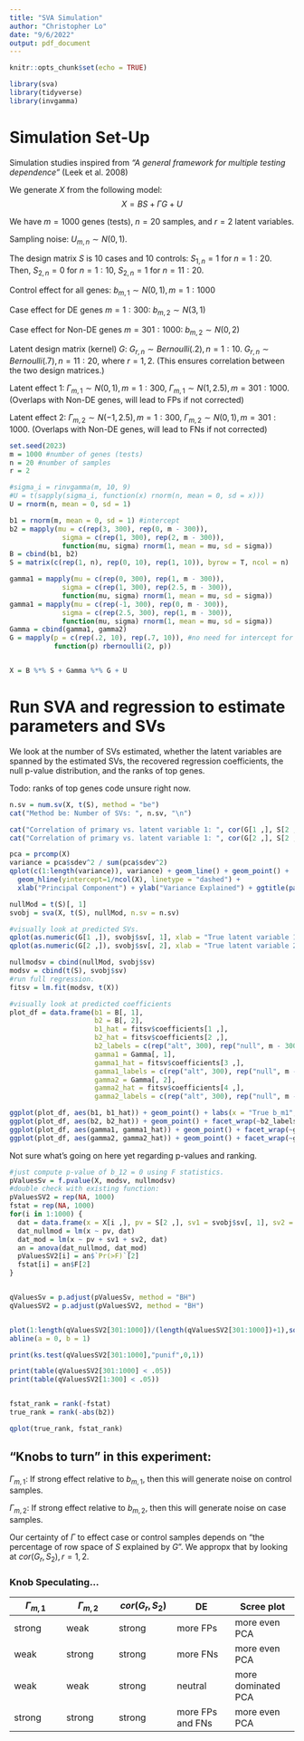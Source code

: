 ```yaml
---
title: "SVA Simulation"
author: "Christopher Lo"
date: "9/6/2022"
output: pdf_document
---
```


```r
knitr::opts_chunk$set(echo = TRUE)
```

```r
library(sva)
library(tidyverse)
library(invgamma)
```

# Simulation Set-Up

Simulation studies inspired from
*"A general framework for multiple testing dependence"* (Leek et al. 2008)

We generate $X$ from the following model: $$X = BS + \Gamma G + U$$ 

We have $m = 1000$ genes (tests), $n = 20$ samples, and $r = 2$ latent variables.

Sampling noise: $U_{m,n} \sim N(0, 1)$.

The design matrix $S$ is 10 cases and 10 controls: $S_{1, n} = 1$ for $n=1:20$. Then, $S_{2, n} = 0$ for $n = 1:10$, $S_{2, n} = 1$ for $n = 11:20$.

Control effect for all genes: $b_{m,1} \sim N(0, 1), m=1:1000$

Case effect for DE genes $m=1:300$: $b_{m, 2} \sim N(3, 1)$

Case effect for Non-DE genes $m=301:1000$: $b_{m, 2} \sim N(0, 2)$

Latent design matrix (kernel) $G$: $G_{r, n} \sim Bernoulli(.2), n=1:10$. $G_{r, n} \sim Bernoulli(.7), n=11:20$, where $r = 1, 2$. (This ensures correlation between the two design matrices.)

Latent effect 1: $\Gamma_{m, 1} \sim N(0, 1), m=1:300$,  $\Gamma_{m, 1} \sim N(1, 2.5), m=301:1000$. (Overlaps with Non-DE genes, will lead to FPs if not corrected)

Latent effect 2: $\Gamma_{m, 2} \sim N(-1, 2.5), m=1:300$, $\Gamma_{m, 2} \sim N(0, 1), m=301:1000$. (Overlaps with Non-DE  genes, will lead to FNs if not corrected)


```r
set.seed(2023)
m = 1000 #number of genes (tests)
n = 20 #number of samples
r = 2

#sigma_i = rinvgamma(m, 10, 9)
#U = t(sapply(sigma_i, function(x) rnorm(n, mean = 0, sd = x)))
U = rnorm(n, mean = 0, sd = 1)

b1 = rnorm(m, mean = 0, sd = 1) #intercept
b2 = mapply(mu = c(rep(3, 300), rep(0, m - 300)),
             sigma = c(rep(1, 300), rep(2, m - 300)),
             function(mu, sigma) rnorm(1, mean = mu, sd = sigma))
B = cbind(b1, b2)
S = matrix(c(rep(1, n), rep(0, 10), rep(1, 10)), byrow = T, ncol = n)

gamma1 = mapply(mu = c(rep(0, 300), rep(1, m - 300)),
             sigma = c(rep(1, 300), rep(2.5, m - 300)),
             function(mu, sigma) rnorm(1, mean = mu, sd = sigma))
gamma1 = mapply(mu = c(rep(-1, 300), rep(0, m - 300)),
             sigma = c(rep(2.5, 300), rep(1, m - 300)),
             function(mu, sigma) rnorm(1, mean = mu, sd = sigma))
Gamma = cbind(gamma1, gamma2)
G = mapply(p = c(rep(.2, 10), rep(.7, 10)), #no need for intercept for kernel G. 
           function(p) rbernoulli(2, p))


X = B %*% S + Gamma %*% G + U


```

# Run SVA and regression to estimate parameters and SVs

We look at the number of SVs estimated, whether the latent variables are spanned by the estimated SVs, the recovered regression coefficients, the null p-value distribution, and the ranks of top genes. 

Todo: ranks of top genes code unsure right now. 


```r
n.sv = num.sv(X, t(S), method = "be")
cat("Method be: Number of SVs: ", n.sv, "\n")

cat("Correlation of primary vs. latent variable 1: ", cor(G[1 ,], S[2 ,]), "\n")
cat("Correlation of primary vs. latent variable 1: ", cor(G[2 ,], S[2 ,]), "\n")

pca = prcomp(X)
variance = pca$sdev^2 / sum(pca$sdev^2)
qplot(c(1:length(variance)), variance) + geom_line() + geom_point() + 
  geom_hline(yintercept=1/ncol(X), linetype = "dashed") +
  xlab("Principal Component") + ylab("Variance Explained") + ggtitle(paste0("Number of SVs: ", n.sv)) + ylim(0, 1)
```

```r

nullMod = t(S)[, 1]
svobj = sva(X, t(S), nullMod, n.sv = n.sv)

#visually look at predicted SVs. 
qplot(as.numeric(G[1 ,]), svobj$sv[, 1], xlab = "True latent variable 1", ylab = "Est. SV1")
qplot(as.numeric(G[2 ,]), svobj$sv[, 2], xlab = "True latent variable 2", ylab = "Est. SV2")

nullmodsv = cbind(nullMod, svobj$sv)
modsv = cbind(t(S), svobj$sv)
#run full regression.
fitsv = lm.fit(modsv, t(X))

#visually look at predicted coefficients
plot_df = data.frame(b1 = B[, 1], 
                     b2 = B[, 2], 
                     b1_hat = fitsv$coefficients[1 ,],
                     b2_hat = fitsv$coefficients[2 ,],
                     b2_labels = c(rep("alt", 300), rep("null", m - 300)),
                     gamma1 = Gamma[, 1],
                     gamma1_hat = fitsv$coefficients[3 ,],
                     gamma1_labels = c(rep("alt", 300), rep("null", m - 300)),
                     gamma2 = Gamma[, 2],
                     gamma2_hat = fitsv$coefficients[4 ,],
                     gamma2_labels = c(rep("alt", 300), rep("null", m - 300)))

ggplot(plot_df, aes(b1, b1_hat)) + geom_point() + labs(x = "True b_m1", y = "Est. b_m1")
ggplot(plot_df, aes(b2, b2_hat)) + geom_point() + facet_wrap(~b2_labels) + labs(x = "True b_m2", y = "Est. b_m2")
ggplot(plot_df, aes(gamma1, gamma1_hat)) + geom_point() + facet_wrap(~gamma1_labels) + labs(x = "True gamma_m1", y = "Est. gamma_m1")
ggplot(plot_df, aes(gamma2, gamma2_hat)) + geom_point() + facet_wrap(~gamma2_labels) + labs(x = "True gamma_m2", y = "Est. gamma_m2")
```

Not sure what's going on here yet regarding p-values and ranking.

```r
#just compute p-value of b_12 = 0 using F statistics. 
pValuesSv = f.pvalue(X, modsv, nullmodsv)
#double check with existing function:
pValuesSV2 = rep(NA, 1000)
fstat = rep(NA, 1000)
for(i in 1:1000) { 
  dat = data.frame(x = X[i ,], pv = S[2 ,], sv1 = svobj$sv[, 1], sv2 = svobj$sv[, 2])
  dat_nullmod = lm(x ~ pv, dat)
  dat_mod = lm(x ~ pv + sv1 + sv2, dat)
  an = anova(dat_nullmod, dat_mod)
  pValuesSV2[i] = an$`Pr(>F)`[2]
  fstat[i] = an$F[2]
}


qValuesSv = p.adjust(pValuesSv, method = "BH")
qValuesSV2 = p.adjust(pValuesSV2, method = "BH")


plot(1:length(qValuesSV2[301:1000])/(length(qValuesSV2[301:1000])+1),sort(qValuesSV2[301:1000]))
abline(a = 0, b = 1)

print(ks.test(qValuesSV2[301:1000],"punif",0,1))

print(table(qValuesSV2[301:1000] < .05))
print(table(qValuesSV2[1:300] < .05))


fstat_rank = rank(-fstat)
true_rank = rank(-abs(b2))

qplot(true_rank, fstat_rank)
```


## "Knobs to turn" in this experiment:

$\Gamma_{m, 1}$: If strong effect relative to $b_{m, 1}$, then this will generate noise on control samples.

$\Gamma_{m, 2}$: If strong effect relative to $b_{m, 2}$, then this will generate noise on case samples. 

Our certainty of $\Gamma$ to effect case or control samples depends on "the percentage of row space of $S$ explained by $G$". We appropx that by looking at $cor(G_r, S_2), r = 1, 2$.

### Knob Speculating...

| $\Gamma_{m, 1}$ 	| $\Gamma_{m, 2}$ 	| $cor(G_r, S_2)$ 	| DE               	| Scree plot         	|
|-----------------	|-----------------	|------------------	|------------------	|--------------------	|
| strong          	| weak            	| strong           	| more FPs         	| more even PCA      	|
| weak            	| strong          	| strong           	| more FNs         	| more even PCA      	|
| weak            	| weak            	| strong           	| neutral          	| more dominated PCA 	|
| strong          	| strong          	| strong           	| more FPs and FNs 	| more even PCA      	|

